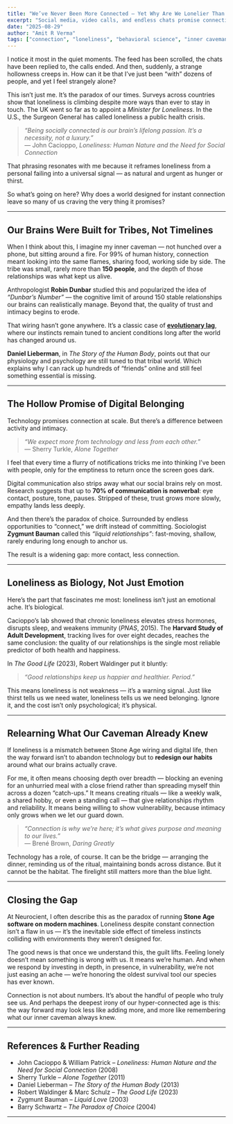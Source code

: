 ```yaml
---
title: "We’ve Never Been More Connected – Yet Why Are We Lonelier Than Ever?"
excerpt: "Social media, video calls, and endless chats promise connection, yet millions report feeling lonelier than ever. The reason lies in our wiring: our brains evolved for face-to-face tribes of about 150, not thousands of shallow links online."
date: "2025-08-29"
author: "Amit R Verma"
tags: ["connection", "loneliness", "behavioral science", "inner caveman", "neurocient"]
---
```


I notice it most in the quiet moments. The feed has been scrolled, the chats have been replied to, the calls ended. And then, suddenly, a strange hollowness creeps in. How can it be that I’ve just been “with” dozens of people, and yet I feel strangely alone?  

This isn’t just me. It’s the paradox of our times. Surveys across countries show that loneliness is climbing despite more ways than ever to stay in touch. The UK went so far as to appoint a *Minister for Loneliness*. In the U.S., the Surgeon General has called loneliness a public health crisis.  

> *“Being socially connected is our brain’s lifelong passion. It’s a necessity, not a luxury.”*  
> — John Cacioppo, *Loneliness: Human Nature and the Need for Social Connection*  

That phrasing resonates with me because it reframes loneliness from a personal failing into a universal signal — as natural and urgent as hunger or thirst.  

So what’s going on here? Why does a world designed for instant connection leave so many of us craving the very thing it promises?  

---

## Our Brains Were Built for Tribes, Not Timelines  

When I think about this, I imagine my inner caveman — not hunched over a phone, but sitting around a fire. For 99% of human history, connection meant looking into the same flames, sharing food, working side by side. The tribe was small, rarely more than **150 people**, and the depth of those relationships was what kept us alive.  

Anthropologist **Robin Dunbar** studied this and popularized the idea of *“Dunbar’s Number”* — the cognitive limit of around 150 stable relationships our brains can realistically manage. Beyond that, the quality of trust and intimacy begins to erode.  

That wiring hasn’t gone anywhere. It’s a classic case of [**evolutionary lag**](/insights/evolutionary-lag), where our instincts remain tuned to ancient conditions long after the world has changed around us.

**Daniel Lieberman**, in *The Story of the Human Body*, points out that our physiology and psychology are still tuned to that tribal world. Which explains why I can rack up hundreds of “friends” online and still feel something essential is missing.  

---

## The Hollow Promise of Digital Belonging  

Technology promises connection at scale. But there’s a difference between activity and intimacy.  

> *“We expect more from technology and less from each other.”*  
> — Sherry Turkle, *Alone Together*  

I feel that every time a flurry of notifications tricks me into thinking I’ve been with people, only for the emptiness to return once the screen goes dark.  

Digital communication also strips away what our social brains rely on most. Research suggests that up to **70% of communication is nonverbal**: eye contact, posture, tone, pauses. Stripped of these, trust grows more slowly, empathy lands less deeply.  

And then there’s the paradox of choice. Surrounded by endless opportunities to “connect,” we drift instead of committing. Sociologist **Zygmunt Bauman** called this *“liquid relationships”*: fast-moving, shallow, rarely enduring long enough to anchor us.  

The result is a widening gap: more contact, less connection.  

---

## Loneliness as Biology, Not Just Emotion  

Here’s the part that fascinates me most: loneliness isn’t just an emotional ache. It’s biological.  

Cacioppo’s lab showed that chronic loneliness elevates stress hormones, disrupts sleep, and weakens immunity (*PNAS*, 2015). The **Harvard Study of Adult Development**, tracking lives for over eight decades, reaches the same conclusion: the quality of our relationships is the single most reliable predictor of both health and happiness.  

In *The Good Life* (2023), Robert Waldinger put it bluntly:  

> *“Good relationships keep us happier and healthier. Period.”*  

This means loneliness is not weakness — it’s a warning signal. Just like thirst tells us we need water, loneliness tells us we need belonging. Ignore it, and the cost isn’t only psychological; it’s physical.  

---

## Relearning What Our Caveman Already Knew  

If loneliness is a mismatch between Stone Age wiring and digital life, then the way forward isn’t to abandon technology but to **redesign our habits** around what our brains actually crave.  

For me, it often means choosing depth over breadth — blocking an evening for an unhurried meal with a close friend rather than spreading myself thin across a dozen “catch-ups.” It means creating rituals — like a weekly walk, a shared hobby, or even a standing call — that give relationships rhythm and reliability. It means being willing to show vulnerability, because intimacy only grows when we let our guard down.  

> *“Connection is why we’re here; it’s what gives purpose and meaning to our lives.”*  
> — Brené Brown, *Daring Greatly*  

Technology has a role, of course. It can be the bridge — arranging the dinner, reminding us of the ritual, maintaining bonds across distance. But it cannot be the habitat. The firelight still matters more than the blue light.  

---

## Closing the Gap  

At Neurocient, I often describe this as the paradox of running **Stone Age software on modern machines**. Loneliness despite constant connection isn’t a flaw in us — it’s the inevitable side effect of timeless instincts colliding with environments they weren’t designed for.  

The good news is that once we understand this, the guilt lifts. Feeling lonely doesn’t mean something is wrong with us. It means we’re human. And when we respond by investing in depth, in presence, in vulnerability, we’re not just easing an ache — we’re honoring the oldest survival tool our species has ever known.  

Connection is not about numbers. It’s about the handful of people who truly see us. And perhaps the deepest irony of our hyper-connected age is this: the way forward may look less like adding more, and more like remembering what our inner caveman always knew.  

---

## References & Further Reading  

- John Cacioppo & William Patrick – *Loneliness: Human Nature and the Need for Social Connection* (2008)  
- Sherry Turkle – *Alone Together* (2011)  
- Daniel Lieberman – *The Story of the Human Body* (2013)  
- Robert Waldinger & Marc Schulz – *The Good Life* (2023)  
- Zygmunt Bauman – *Liquid Love* (2003)  
- Barry Schwartz – *The Paradox of Choice* (2004)  

---